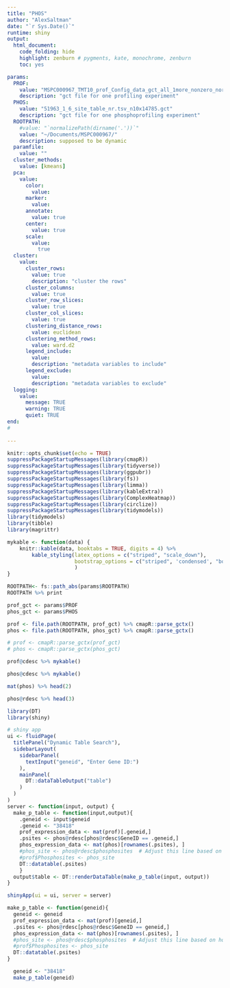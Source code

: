 ```yaml
---
title: "PHOS"
author: "AlexSaltman"
date: "`r Sys.Date()`"
runtime: shiny
output:
  html_document:
    code_folding: hide
    highlight: zenburn # pygments, kate, monochrome, zenburn
    toc: yes

params:
  PROF:
    value: "MSPC000967_TMT10_prof_Config_data_gct_all_1more_nonzero_normtype_none_n10x7507.gct"
    description: "gct file for one profiling experiment"
  PHOS:
    value: "51963_1_6_site_table_nr.tsv_n10x14785.gct"
    description: "gct file for one phosphoprofiling experiment"
  ROOTPATH: 
    #value: "`normalizePath(dirname('.'))`"
    value: "~/Documents/MSPC000967/"
    description: supposed to be dynamic
  paramfile:
    value: ""
  cluster_methods:
    value: [kmeans]
  pca:
    value:
      color:
        value:
      marker:
        value:
      annotate:
        value: true
      center:
        value: true
      scale: 
        value:
          true
  cluster:
    value:
      cluster_rows:
        value: true
        description: "cluster the rows"
      cluster_columns:
        value: true
      cluster_row_slices:
        value: true
      cluster_col_slices:
        value: true
      clustering_distance_rows:
        value: euclidean
      clustering_method_rows:
        value: ward.d2
      legend_include:
        value: 
        description: "metadata variables to include"
      legend_exclude:
        value:
        description: "metadata variables to exclude"
  logging:
    value:
      message: TRUE
      warning: TRUE
      quiet: TRUE
end:
# 
  
---
```



```r
knitr::opts_chunk$set(echo = TRUE)
suppressPackageStartupMessages(library(cmapR))
suppressPackageStartupMessages(library(tidyverse))
suppressPackageStartupMessages(library(ggpubr))
suppressPackageStartupMessages(library(fs))
suppressPackageStartupMessages(library(limma))
suppressPackageStartupMessages(library(kableExtra))
suppressPackageStartupMessages(library(ComplexHeatmap))
suppressPackageStartupMessages(library(circlize))
suppressPackageStartupMessages(library(tidymodels))
library(tidymodels)
library(tibble)
library(magrittr)

mykable <- function(data) {
    knitr::kable(data, booktabs = TRUE, digits = 4) %>%
        kable_styling(latex_options = c("striped", "scale_down"),
                      bootstrap_options = c("striped", 'condensed', "bordered")
                      )
}
```




```r
ROOTPATH<- fs::path_abs(params$ROOTPATH)
ROOTPATH %>% print

prof_gct <- params$PROF
phos_gct <- params$PHOS

prof <- file.path(ROOTPATH, prof_gct) %>% cmapR::parse_gctx()
phos <- file.path(ROOTPATH, phos_gct) %>% cmapR::parse_gctx()

# prof <- cmapR::parse_gctx(prof_gct)
# phos <- cmapR::parse_gctx(phos_gct)
```

```r
prof@cdesc %>% mykable()
```

```r
phos@cdesc %>% mykable()
```



```r
mat(phos) %>% head(2)
```
```r
phos@rdesc %>% head(3)
```
```r
library(DT)
library(shiny)

# shiny app
ui <- fluidPage(
  titlePanel("Dynamic Table Search"),
  sidebarLayout(
    sidebarPanel(
      textInput("geneid", "Enter Gene ID:")
    ),
    mainPanel(
      DT::dataTableOutput("table")
    )
  )
)
server <- function(input, output) {
  make_p_table <- function(input,output){
    .geneid <- input$geneid
    .geneid <- "38418"
    prof_expression_data <- mat(prof)[.geneid,]
    .psites <- phos@rdesc[phos@rdesc$GeneID == .geneid,]
    phos_expression_data <- mat(phos)[rownames(.psites), ]
    #phos_site <- phos@rdesc$phosphosites  # Adjust this line based on how phosphosites is stored in your data
    #prof$Phosphosites <- phos_site
    DT::datatable(.psites)
    }
  output$table <- DT::renderDataTable(make_p_table(input, output))
}

shinyApp(ui = ui, server = server)
```



```r
make_p_table <- function(geneid){
  geneid <- geneid
  prof_expression_data <- mat(prof)[geneid,]
  .psites <- phos@rdesc[phos@rdesc$GeneID == geneid,]
  phos_expression_data <- mat(phos)[rownames(.psites), ]
  #phos_site <- phos@rdesc$phosphosites  # Adjust this line based on how phosphosites is stored in your data
  #prof$Phosphosites <- phos_site
  DT::datatable(.psites)
}
```
```r
  geneid <- "38418"
  make_p_table(geneid)

```





